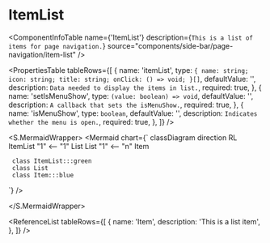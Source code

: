 

<Meta title="ApplicationModel/Components/Sidebar/PageNavigation/ItemList/docs" />

# ItemList

<ComponentInfoTable
  name={'ItemList'}
  description={`This is a list of items for page navigation.`}
  source="components/side-bar/page-navigation/item-list"
/>

<PropertiesTable
  tableRows={[
    {
      name: 'itemList',
      type: `{
              name: string;
              icon: string;
              title: string;
              onClick: () => void;
            }[]`,
      defaultValue: '',
      description: `Data needed to display the items in list.`,
      required: true,
    },
    {
      name: 'setIsMenuShow',
      type: `(value: boolean) => void`,
      defaultValue: '',
      description: `A callback that sets the isMenuShow.`,
      required: true,
    },
    {
      name: 'isMenuShow',
      type: `boolean`,
      defaultValue: '',
      description: `Indicates whether the menu is open.`,
      required: true,
    },
  ]}
/>

<S.MermaidWrapper>
<Mermaid
  chart={`
     classDiagram
     direction RL
     ItemList "1" <-- "1" List
     List "1" <-- "n" Item

     class ItemList:::green
     class List
     class Item:::blue

`}
/>

</S.MermaidWrapper>

<ReferenceList
  tableRows={[
    {
      name: 'Item',
      description: 'This is a list item',
    },
  ]}
/>
